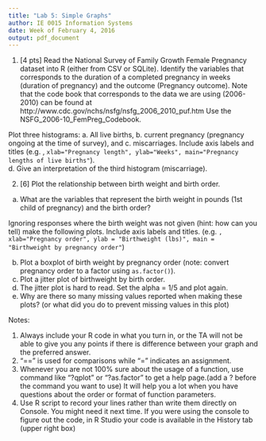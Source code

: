 ```yaml
---
title: "Lab 5: Simple Graphs"
author: IE 0015 Information Systems
date: Week of February 4, 2016 
output: pdf_document
---
```


1.  [4 pts] Read the National Survey of Family Growth Female Pregnancy dataset into R (either from CSV or SQLite). Identify the variables that corresponds to the duration of a completed pregnancy in weeks (duration of pregnancy) and the outcome (Pregnancy outcome). Note that the code book that corresponds to the data we are using (2006-2010) can be found at  http://www.cdc.gov/nchs/nsfg/nsfg_2006_2010_puf.htm Use the NSFG_2006-10_FemPreg_Codebook.

Plot three histograms: 
  a. All live births, 
  b. current pregnancy (pregnancy ongoing at the time of survey), and 
  c. miscarriages. Include axis labels and titles (e.g. , `xlab="Pregnancy length", ylab="Weeks", main="Pregnancy lengths of live births"`).  
  d. Give an interpretation of the third histogram (miscarriage).


2. [6] Plot the relationship between birth weight and birth order.
  a.  What are the variables that represent the birth weight in pounds (1st child of pregnancy) and the birth order?

Ignoring responses where the birth weight was not given (hint: how can you tell) make the following plots. Include axis labels and titles. (e.g. `, xlab="Pregnancy order", ylab = "Birthweight (lbs)", main = "Birthweight by pregnancy order"`)

  b.  Plot a boxplot of birth weight by pregnancy order (note: convert pregnancy order to a factor using `as.factor()`).
  c.  Plot a jitter plot of birthweight by birth order.
  d.  The jitter plot is hard to read. Set the alpha = 1/5 and plot again.
  e.  Why are there so many missing values reported when making these plots? (or what did you do to prevent missing values in this plot)
  
Notes:

1. Always include your R code in what you turn in, or the TA will not be able to give you any points if there is difference between your graph and the preferred answer. 
2. "==" is used for comparisons while "=" indicates an assignment. 
3. Whenever you are not 100% sure about the usage of a function, use command like "?qplot" or "?as.factor" to get a help page.(add a ? before the command you want to use) It will help you a lot when you have questions about the order or format of function parameters.
4. Use R script to record your lines rather than write them directly on Console. You might need it next time.  If you were using the console to figure out the code, in R Studio your code is available in the History tab (upper right box)
 